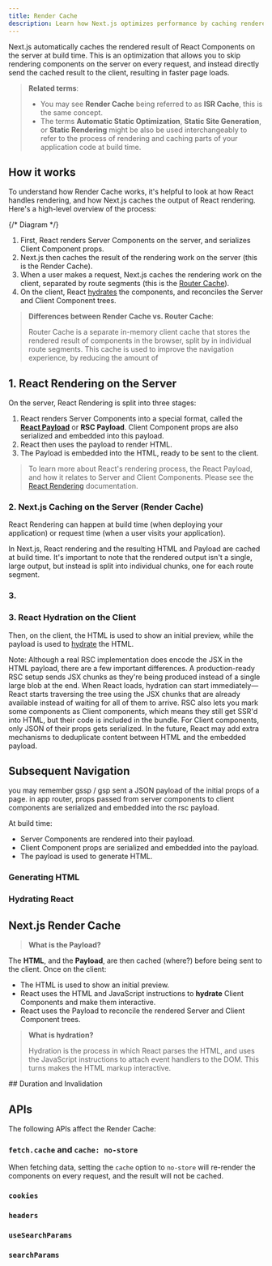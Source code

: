```yaml
---
title: Render Cache
description: Learn how Next.js optimizes performance by caching rendered React Components on the server (static rendering), and how to opt into dynamic rendering.
---
```


Next.js automatically caches the rendered result of React Components on the server at build time. This is an optimization that allows you to skip rendering components on the server on every request, and instead directly send the cached result to the client, resulting in faster page loads.

> **Related terms**:
>
> - You may see **Render Cache** being referred to as **ISR Cache**, this is the same concept.
> - The terms **Automatic Static Optimization**, **Static Site Generation**, or **Static Rendering** might be also be used interchangeably to refer to the process of rendering and caching parts of your application code at build time.

## How it works

To understand how Render Cache works, it's helpful to look at how React handles rendering, and how Next.js caches the output of React rendering. Here's a high-level overview of the process:

{/* Diagram */}

1. First, React renders Server Components on the server, and serializes Client Component props.
2. Next.js then caches the result of the rendering work on the server (this is the Render Cache).
3. When a user makes a request, Next.js caches the rendering work on the client, separated by route segments (this is the [Router Cache]()).
4. On the client, React [hydrates]() the components, and reconciles the Server and Client Component trees.

> **Differences between Render Cache vs. Router Cache**:
>
> Router Cache is a separate in-memory client cache that stores the rendered result of components in the browser, split by in individual route segments. This cache is used to improve the navigation experience, by reducing the amount of

## 1. React Rendering on the Server

On the server, React Rendering is split into three stages:

1. React renders Server Components into a special format, called the [**React Payload**]() or **RSC Payload**. Client Component props are also serialized and embedded into this payload.
2. React then uses the payload to render HTML.
3. The Payload is embedded into the HTML, ready to be sent to the client.

> To learn more about React's rendering process, the React Payload, and how it relates to Server and Client Components. Please see the [React Rendering]() documentation.

### 2. Next.js Caching on the Server (Render Cache)

React Rendering can happen at build time (when deploying your application) or request time (when a user visits your application).

In Next.js, React rendering and the resulting HTML and Payload are cached at build time. It's important to note that the rendered output isn't a single, large output, but instead is split into individual chunks, one for each route segment.

### 3.

### 3. React Hydration on the Client

Then, on the client, the HTML is used to show an initial preview, while the payload is used to [hydrate]() the HTML.

Note: Although a real RSC implementation does encode the JSX in the HTML payload, there are a few important differences. A production-ready RSC setup sends JSX chunks as they're being produced instead of a single large blob at the end. When React loads, hydration can start immediately—React starts traversing the tree using the JSX chunks that are already available instead of waiting for all of them to arrive. RSC also lets you mark some components as Client components, which means they still get SSR'd into HTML, but their code is included in the bundle. For Client components, only JSON of their props gets serialized. In the future, React may add extra mechanisms to deduplicate content between HTML and the embedded payload.

## Subsequent Navigation

you may remember gssp / gsp sent a JSON payload of the initial props of a page. in app router, props passed from server components to client components are serialized and embedded into the rsc payload.

At build time:

- Server Components are rendered into their payload.
- Client Component props are serialized and embedded into the payload.
- The payload is used to generate HTML.

### Generating HTML

### Hydrating React

## Next.js Render Cache

> **What is the Payload?**

The **HTML**, and the **Payload**, are then cached (where?) before being sent to the client. Once on the client:

- The HTML is used to show an initial preview.
- React uses the HTML and JavaScript instructions to **hydrate** Client Components and make them interactive.
- React uses the Payload to reconcile the rendered Server and Client Component trees.

> **What is hydration?**
>
> Hydration is the process in which React parses the HTML, and uses the JavaScript instructions to attach event handlers to the DOM. This turns makes the HTML markup interactive.

## Duration and Invalidation

## APIs

The following APIs affect the Render Cache:

### `fetch.cache` and `cache: no-store`

When fetching data, setting the `cache` option to `no-store` will re-render the components on every request, and the result will not be cached.

### `cookies`

### `headers`

### `useSearchParams`

### `searchParams`
